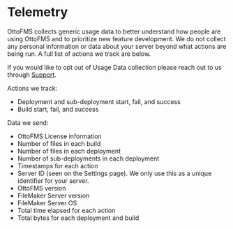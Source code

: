 # Telemetry

OttoFMS collects generic usage data to better understand how people are using OttoFMS and to prioritize new feature development. We do not collect any personal information or data about your server beyond what actions are being run. A full list of actions we track are below.

If you would like to opt out of Usage Data collection please reach out to us through [Support](/support).

Actions we track:

- Deployment and sub-deployment start, fail, and success
- Build start, fail, and success

Data we send:

- OttoFMS License information
- Number of files in each build
- Number of files in each deployment
- Number of sub-deployments in each deployment
- Timestamps for each action
- Server ID (seen on the Settings page). We only use this as a unique identifier for your server.
- OttoFMS version
- FileMaker Server version
- FileMaker Server OS
- Total time elapsed for each action
- Total bytes for each deployment and build
